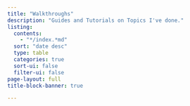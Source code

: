 ```yaml
---
title: "Walkthroughs"
description: "Guides and Tutorials on Topics I've done."
listing:
  contents:
    - "*/index.*md"
  sort: "date desc"
  type: table
  categories: true
  sort-ui: false
  filter-ui: false
page-layout: full
title-block-banner: true

---
```





